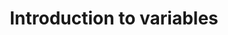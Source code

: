 ---
title: Introduction to variables
description: This is an Introduction to Python Syntax
slug: python-syntax/variables
sidebar:
  order: 0
---